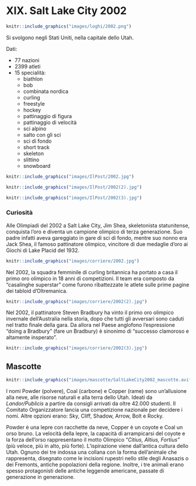# XIX. Salt Lake City 2002 {-}

```{r, echo=FALSE, out.width='40%', fig.cap='XIX edizione dei Giochi olimpici invernali'}
knitr::include_graphics("images/loghi/2002.png")
```

Si svolgono negli Stati Uniti, nella capitale dello Utah.

Dati:

* 77 nazioni
* 2399 atleti
* 15 specialità:
  * biathlon
  * bob
  * combinata nordica
  * curling
  * freestyle
  * hockey
  * pattinaggio di figura
  * pattinaggio di velocità
  * sci alpino
  * salto con gli sci
  * sci di fondo
  * short track
  * skeleton
  * slittino
  * snowboard

```{r, echo=FALSE, out.width='80%', fig.cap="L'estone Andrus Veerpalu nella gara di sci di fondo a Salt Lake City nel 2002. (Zoom Agence/Getty Images)"}
knitr::include_graphics("images/IlPost/2002.jpg")
```

```{r, echo=FALSE, out.width='80%', fig.cap="Una foto scattata allo Utah Olympic Park di Park City durante la prova di salto con gli sci alle Olimpiadi di Salt Lake City. (Jed Jacobsohn /Getty Images)"}
knitr::include_graphics("images/IlPost/2002(2).jpg")
```

```{r, echo=FALSE, out.width='80%', fig.cap='La squadra statunitense del bob alle Olimpiadi di Salt Lake City del 2002. (Getty Images)'}
knitr::include_graphics("images/IlPost/2002(3).jpg")
```

### Curiosità {-}

Alle Olimpiadi del 2002 a Salt Lake City, Jim Shea, skeletonista statunitense, conquista l'oro e diventa un campione olimpico di terza generazione. Suo padre infatti aveva gareggiato in gare di sci di fondo, mentre suo nonno era Jack Shea, il famoso pattinatore olimpico, vincitore di due medaglie d'oro ai Giochi di Lake Placid del 1932. 

```{r, echo=FALSE, out.width='80%', fig.cap='(Corriere della Sera'}
knitr::include_graphics("images/corriere/2002.jpg")
```
Nel 2002, la squadra femminile di curling britannica ha portato a casa il primo oro olimpico in 18 anni di competizioni. Il team era composto da "casalinghe superstar" come furono ribattezzate le atlete sulle prime pagine dei tabloid d'Oltremanica.

```{r, echo=FALSE, out.width='80%', fig.cap='(Corriere della Sera'}
knitr::include_graphics("images/corriere/2002(2).jpg")
```
Nel 2002, il pattinatore Steven Bradbury ha vinto il primo oro olimpico invernale dell'Australia nella storia, dopo che tutti gli avversari sono caduti nel tratto finale della gara. Da allora nel Paese anglofono l'espressione "doing a Bradbury" (fare un Bradbury) è sinonimo di "successo clamoroso e altamente insperato". 
```{r, echo=FALSE, out.width='80%', fig.cap='(Corriere della Sera'}
knitr::include_graphics("images/corriere/2002(3).jpg")
```

## Mascotte {-}

```{r, echo=FALSE, out.width='40%', fig.cap='Powder, Coal e Copper'}
knitr::include_graphics("images/mascotte/SaltLakeCity2002_mascotte.avif")
```

I nomi Powder (polvere), Coal (carbone) e Copper (rame) sono un'allusione alla neve, alle risorse naturali e alla terra dello Utah. 
Ideati da *Landor/Publicis* a partire da consigli arrivati da oltre 42.000 studenti. Il Comitato Organizzatore lancia una competizione nazionale per decidere i nomi. Altre opzioni erano: Sky, Cliff, Shadow, Arrow, Bolt e Rocky.

Powder è una lepre con racchette da neve, Copper è un coyote e Coal un orso bruno. La velocità della lepre, la capacità di arrampicarsi del coyote e la forza dell'orso rappresentano il motto Olimpico "*Citius, Altius, Fortius"* (più veloce, più in alto, più forte). L'ispirazione viene dall'antica cultura dello Utah.
Ognuno dei tre indossa una collana con la forma dell'animale che rappresenta, disegnato come le incisioni rupestri nello stile degli Anasazis o dei Fremonts, antiche popolazioni della regione. Inoltre, i tre animali erano spesso protagonisti delle antiche leggende americane, passate di generazione in generazione.

